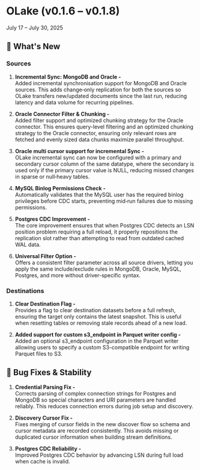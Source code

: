 # OLake (v0.1.6 – v0.1.8)
July 17 – July 30, 2025

## 🎯 What's New

### Sources

1. **Incremental Sync: MongoDB and Oracle -** <br/>Added incremental synchronisation support for MongoDB and Oracle sources. This adds change‑only replication for both the sources so OLake transfers new/updated documents since the last run, reducing latency and data volume for recurring pipelines.

2. **Oracle Connector Filter & Chunking -** <br/>Added filter support and optimized chunking strategy for the Oracle connector. This ensures query-level filtering and an optimized chunking strategy to the Oracle connector, ensuring only relevant rows are fetched and evenly sized data chunks maximize parallel throughput.

3. **Oracle multi cursor support for incremental Sync -** <br/>OLake incremental sync can now be configured with a primary and secondary cursor column of the same datatype, where the secondary is used only if the primary cursor value is NULL, reducing missed changes in sparse or null‑heavy tables.

4. **MySQL Binlog Permissions Check -** <br/>Automatically validates that the MySQL user has the required binlog privileges before CDC starts, preventing mid‑run failures due to missing permissions.

5. **Postgres CDC Improvement -** <br/>The core improvement ensures that when Postgres CDC detects an LSN position problem requiring a full reload, it properly repositions the replication slot rather than attempting to read from outdated cached WAL data.

6. **Universal Filter Option -** <br/>Offers a consistent filter parameter across all source drivers, letting you apply the same include/exclude rules in MongoDB, Oracle, MySQL, Postgres, and more without driver-specific syntax.

### Destinations

1. **Clear Destination Flag -** <br/>Provides a flag to clear destination datasets before a full refresh, ensuring the target only contains the latest snapshot. This is useful when resetting tables or removing stale records ahead of a new load.

2. **Added support for custom s3_endpoint in Parquet writer config -** <br/>Added an optional s3_endpoint configuration in the Parquet writer allowing users to specify a custom S3-compatible endpoint for writing Parquet files to S3.

## 🔧 Bug Fixes & Stability

1. **Credential Parsing Fix -** <br/>Corrects parsing of complex connection strings for Postgres and MongoDB so special characters and URI parameters are handled reliably. This reduces connection errors during job setup and discovery.

2. **Discovery Cursor Fix -** <br/>Fixes merging of cursor fields in the new discover flow so schema and cursor metadata are recorded consistently. This avoids missing or duplicated cursor information when building stream definitions.

3. **Postgres CDC Reliability -** <br/>Improved Postgres CDC behavior by advancing LSN during full load when cache is invalid.